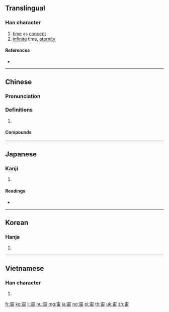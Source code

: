 ==Translingual==

===Han character===
{{Han char|rn=40|rad=宀|as=05|sn=8|four=30602|canj=JLW|ids=⿱宀由}}

# [[time]] as [[concept]]
# [[infinite]] time, [[eternity]]

====References====
* {{Han ref|kx=0283.170|dkj=07108|dj=0559.010|hdz=20921.020|uh=5B99|ud=23449|bh=A97A|bd=43386}}

----

==Chinese==
{{zh-forms}}

===Pronunciation===
{{zh-pron
|m=zhòu
|c=zau6
|h=pfs=chhiu
|md=dêu
|mn=tiū
|mc=y
|oc=y
|cat=
}}

===Definitions===
{{zh-hanzi}}

# {{rfdef|zh}}

====Compounds====
{{zh-der|孔宙碑|宇宙|宇宙塵|宇宙射線|宇宙年|宇宙火箭|宇宙站|宇宙線|宇宙觀|宇宙速度|宇宙鋒|宇宙飛船|宙斯|島宇宙|漢孔宙碑|膨脹宇宙}}

----

==Japanese==

===Kanji===
{{ja-kanji|grade=6|rs=宀05}}

# {{defn|lang=ja|sort=宀05}}

====Readings====
* {{ja-readings|kanon=[[ちゅう]] (chū)|goon=[[じゅう]] (jū)|kun=[[そら]] (sora)}}

----

==Korean==

===Hanja===
{{ko-hanja|hangeul=주|rv=ju|mr=chu}}

# {{defn|lang=ko|sort=宀05}}

----

==Vietnamese==

===Han character===
{{vi-hantu|[[trụ]]|rs=宀05}}

# {{defn|lang=vi|sort=宀05}}

[[fr:宙]]
[[ko:宙]]
[[li:宙]]
[[hu:宙]]
[[mg:宙]]
[[ja:宙]]
[[no:宙]]
[[pl:宙]]
[[th:宙]]
[[uk:宙]]
[[zh:宙]]